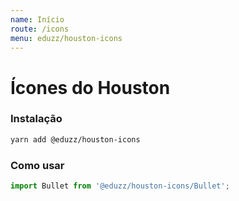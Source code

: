 ```yaml
---
name: Início
route: /icons
menu: eduzz/houston-icons
---
```


# Ícones do Houston

### Instalação

```bash
yarn add @eduzz/houston-icons
```

### Como usar

```js
import Bullet from '@eduzz/houston-icons/Bullet';
```
